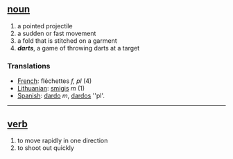 == [[noun]] ==
# a pointed projectile 
# a sudden or fast movement
# a fold that is stitched on a garment
# '' '''darts''' '', a game of throwing darts at a target

=== Translations ===
*[[French]]: fléchettes ''f, pl'' (4)
*[[Lithuanian]]: [[smigis]] ''m'' (1)
*[[Spanish]]: [[dardo]] ''m'', [[dardos]] ''pl'.

----

== [[verb]] ==
# to move rapidly in one direction
# to shoot out quickly